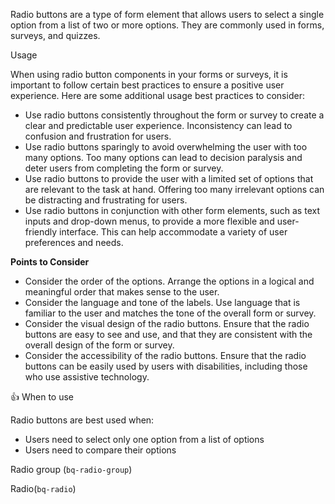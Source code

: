 
<Title>Radio group</Title>

Radio buttons are a type of form element that allows users to select a single option from a list of two or more options.
They are commonly used in forms, surveys, and quizzes.

<Subtitle>Usage</Subtitle>

When using radio button components in your forms or surveys, it is important to follow certain best practices to ensure a positive user experience. Here are some additional usage best practices to consider:

- Use radio buttons consistently throughout the form or survey to create a clear and predictable user experience. Inconsistency can lead to confusion and frustration for users.
- Use radio buttons sparingly to avoid overwhelming the user with too many options. Too many options can lead to decision paralysis and deter users from completing the form or survey.
- Use radio buttons to provide the user with a limited set of options that are relevant to the task at hand. Offering too many irrelevant options can be distracting and frustrating for users.
- Use radio buttons in conjunction with other form elements, such as text inputs and drop-down menus, to provide a more flexible and user-friendly interface. This can help accommodate a variety of user preferences and needs.

**Points to Consider**

- Consider the order of the options. Arrange the options in a logical and meaningful order that makes sense to the user.
- Consider the language and tone of the labels. Use language that is familiar to the user and matches the tone of the overall form or survey.
- Consider the visual design of the radio buttons. Ensure that the radio buttons are easy to see and use, and that they are consistent with the overall design of the form or survey.
- Consider the accessibility of the radio buttons. Ensure that the radio buttons can be easily used by users with disabilities, including those who use assistive technology.

<Subtitle>👍 When to use</Subtitle>

Radio buttons are best used when:

- Users need to select only one option from a list of options
- Users need to compare their options

<Title>Properties</Title>

<Subtitle>Radio group (`bq-radio-group`)</Subtitle>

<ArgTypes of="bq-radio-group" />

<Subtitle>Radio(`bq-radio`)</Subtitle>

<ArgTypes of="bq-radio" />
